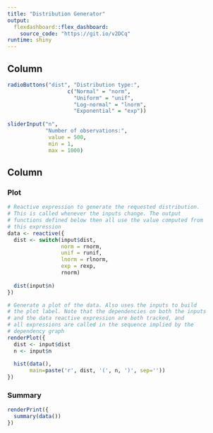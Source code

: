 ```yaml
---
title: "Distribution Generator"
output: 
  flexdashboard::flex_dashboard:
    source_code: "https://git.io/v2DCq"
runtime: shiny
---
```


Column {.sidebar}
-------------------------------------------------------------------------------

```r
radioButtons("dist", "Distribution type:",
                   c("Normal" = "norm",
                     "Uniform" = "unif",
                     "Log-normal" = "lnorm",
                     "Exponential" = "exp"))
      
sliderInput("n", 
            "Number of observations:", 
             value = 500,
             min = 1, 
             max = 1000)
```
                 
Column
-------------------------------------------------------------------------------

### Plot

```r
# Reactive expression to generate the requested distribution.
# This is called whenever the inputs change. The output
# functions defined below then all use the value computed from
# this expression
data <- reactive({
  dist <- switch(input$dist,
                 norm = rnorm,
                 unif = runif,
                 lnorm = rlnorm,
                 exp = rexp,
                 rnorm)
    
  dist(input$n)
})

# Generate a plot of the data. Also uses the inputs to build
# the plot label. Note that the dependencies on both the inputs
# and the data reactive expression are both tracked, and
# all expressions are called in the sequence implied by the
# dependency graph
renderPlot({
  dist <- input$dist
  n <- input$n
  
  hist(data(), 
       main=paste('r', dist, '(', n, ')', sep=''))
})
```

### Summary

```r
renderPrint({
  summary(data())
})
```


